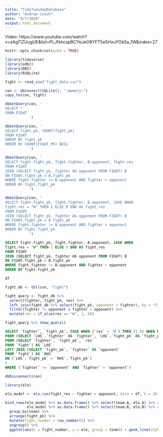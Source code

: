 ```yaml
---
title: "TidyTuesdayDatabase"
author: "Andrew Couch"
date: "9/7/2020"
output: html_document
---
```


Video: https://www.youtube.com/watch?v=zAgTlZUugUE&list=PLJfshcspBCYeJeO8YFT5e5HxuYOb5a_1W&index=27

```r
knitr::opts_chunk$set(echo = TRUE)
```

```r
library(tidyverse)
library(odbc)
library(DBI)
library(RSQLite)

fight <- read_csv("fight_data.csv")

con <- dbConnect(SQLite(), ":memory:")
copy_to(con, fight)
```

```r
dbGetQuery(con, '
SELECT * 
FROM FIGHT
           ')
```

```r

dbGetQuery(con, '
SELECT fight_pk, COUNT(fight_pk)
FROM FIGHT
GROUP BY fight_pk
ORDER BY COUNT(FIGHT_PK) DESC
           ')

```



```r
dbGetQuery(con, '
SELECT fight.fight_pk, fight.fighter, B.opponent, fight.res
FROM FIGHT
JOIN (SELECT fight_pk, fighter AS opponent FROM FIGHT) B
ON FIGHT.fight_pk = B.fight_pk
WHERE fight.fighter != B.opponent AND fighter > opponent
ORDER BY fight.fight_pk
           ')
```


```r
dbGetQuery(con, '
SELECT fight.fight_pk, fight.fighter, B.opponent, CASE WHEN 
fight.res = "W" THEN 1 ELSE 0 END AS fight_res
FROM FIGHT
JOIN (SELECT fight_pk, fighter AS opponent FROM FIGHT) B
ON FIGHT.fight_pk = B.fight_pk
WHERE fight.fighter != B.opponent AND fighter > opponent
ORDER BY fight.fight_pk
           ')
```

```sql
SELECT fight.fight_pk, fight.fighter, B.opponent, CASE WHEN 
fight.res = "W" THEN 1 ELSE 0 END AS fight_res
FROM FIGHT
JOIN (SELECT fight_pk, fighter AS opponent FROM FIGHT) B
ON FIGHT.fight_pk = B.fight_pk
WHERE fight.fighter != B.opponent AND fighter > opponent
ORDER BY fight.fight_pk
```

```r
df
```

```r

fight_db <- tbl(con, "fight")

fight_query <- fight_db %>% 
  select(fighter, fight_pk, res) %>% 
  left_join(fight_db %>% select(fight_pk, opponent = fighter), by = "fight_pk") %>% 
  filter(fighter != opponent & fighter > opponent) %>% 
  mutate(res = if_else(res == "W", 1, 0))

fight_query %>% show_query()

```



```sql
SELECT `fighter`, `fight_pk`, CASE WHEN (`res` = 'W') THEN (1.0) WHEN NOT(`res` = 'W') THEN (0.0) END AS `res`, `opponent`
FROM (SELECT `LHS`.`fighter` AS `fighter`, `LHS`.`fight_pk` AS `fight_pk`, `LHS`.`res` AS `res`, `RHS`.`opponent` AS `opponent`
FROM (SELECT `fighter`, `fight_pk`, `res`
FROM `fight`) AS `LHS`
LEFT JOIN (SELECT `fight_pk`, `fighter` AS `opponent`
FROM `fight`) AS `RHS`
ON (`LHS`.`fight_pk` = `RHS`.`fight_pk`)
)
WHERE (`fighter` != `opponent` AND `fighter` > `opponent`)
```


```r
dbDisconnect(con)
```

```r
library(elo)

elo_model <- elo.run(fight_res ~ fighter + opponent, data = df, k = 20)

bind_rows(elo_model %>% as.data.frame() %>% select(team.A, elo.A) %>% rename_all(.funs = ~str_replace(.x, ".A", "")) %>% bind_cols(df %>% select(fight_pk)),
          elo_model %>% as.data.frame() %>% select(team.B, elo.B) %>% rename_all(.funs = ~str_replace(.x, ".B", ""))%>% bind_cols(df %>% select(fight_pk))) %>% 
  group_by(team) %>% 
  arrange(fight_pk) %>% 
  mutate(fight_number = row_number()) %>% 
  ungroup() %>% 
  ggplot(aes(x = fight_number, y = elo, group = team)) + geom_line(alpha = .4)

```



